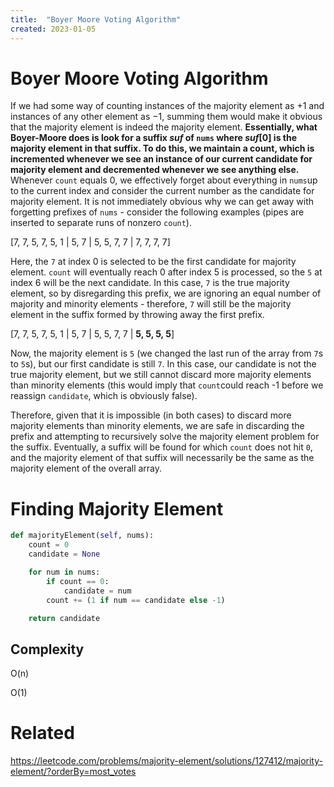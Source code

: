 ```yaml
---
title:  "Boyer Moore Voting Algorithm"
created: 2023-01-05
---
```

# Boyer Moore Voting Algorithm
If we had some way of counting instances of the majority element as +1 and instances of any other element as −1, summing them would make it obvious that the majority element is indeed the majority element. **Essentially, what Boyer-Moore does is look for a suffix $suf$ of `nums` where $suf[0]$ is the majority element in that suffix. To do this, we maintain a count, which is incremented whenever we see an instance of our current candidate for majority element and decremented whenever we see anything else.** Whenever `count` equals 0, we effectively forget about everything in `nums`up to the current index and consider the current number as the candidate for majority element. It is not immediately obvious why we can get away with forgetting prefixes of `nums` - consider the following examples (pipes are inserted to separate runs of nonzero `count`).

[7, 7, 5, 7, 5, 1 | 5, 7 | 5, 5, 7, 7 | 7, 7, 7, 7]

Here, the `7` at index 0 is selected to be the first candidate for majority element. `count` will eventually reach 0 after index 5 is processed, so the `5` at index 6 will be the next candidate. In this case, `7` is the true majority element, so by disregarding this prefix, we are ignoring an equal number of majority and minority elements - therefore, `7` will still be the majority element in the suffix formed by throwing away the first prefix.

[7, 7, 5, 7, 5, 1 | 5, 7 | 5, 5, 7, 7 | **5, 5, 5, 5**]

Now, the majority element is `5` (we changed the last run of the array from `7`s to `5`s), but our first candidate is still `7`. In this case, our candidate is not the true majority element, but we still cannot discard more majority elements than minority elements (this would imply that `count`could reach -1 before we reassign `candidate`, which is obviously false).

Therefore, given that it is impossible (in both cases) to discard more majority elements than minority elements, we are safe in discarding the prefix and attempting to recursively solve the majority element problem for the suffix. Eventually, a suffix will be found for which `count` does not hit `0`, and the majority element of that suffix will necessarily be the same as the majority element of the overall array.
# Finding Majority Element

```python
def majorityElement(self, nums):
	count = 0
	candidate = None

	for num in nums:
		if count == 0:
			candidate = num
		count += (1 if num == candidate else -1)

	return candidate
```

## Complexity

<CustomCallout type="Time-Complexity" title="Time Complexity">O(n)</CustomCallout>

<CustomCallout type="Space-Complexity" title="Space Complexity">O(1)</CustomCallout>



# Related
https://leetcode.com/problems/majority-element/solutions/127412/majority-element/?orderBy=most_votes